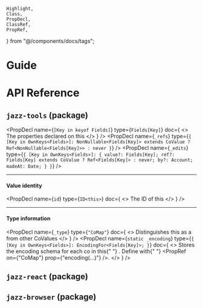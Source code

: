     Highlight,
    Class,
    PropDecl,
    ClassRef,
    PropRef,
} from "@/components/docs/tags";

# Guide

# API Reference

## `jazz-tools` (package)

<div class="not-prose">

<Class name="CoMap<Fields>">

<PropDecl
    name={`[Key in keyof Fields]`}
    type={`Fields[Key]`}
    doc={
        <>
            The properties declared on this <ClassRef name="CoMap" />
        </>
    }
/>
<PropDecl
    name={`_refs`}
    type={`{
    [Key in OwnKeys<Fields>]: NonNullable<Fields[Key]> extends CoValue
        ? Ref<NonNullable<Fields[Key]>>
        : never
}`}
/>
<PropDecl
    name={`_edits`}
    type={`{
    [Key in OwnKeys<Fields>]: {
        value?: Fields[Key];
        ref?: Fields[Key] extends CoValue ? Ref<Fields[Key]> : never;
        by?: Account;
        madeAt: Date;
    }
}`}
/>

----

#### Value identity
<PropDecl
    name={`id`}
    type={`ID<this>`}
    doc={
        <>
            The ID of this <ClassRef name="CoMap" />
        </>
    }
/>

----

#### Type information
<PropDecl
    name={`_type`}
    type={`"CoMap"`}
    doc={
        <>
            Distinguishes this as a <ClassRef name="CoMap" /> from other
            CoValues
        </>
    }
/>
<PropDecl
    name={`static _encoding`}
    type={`{ [Key in OwnKeys<Fields>]: EncodingFor<Fields[Key]>; }`}
    doc={
        <>
            Stores the encoding schema for each co in this{" "}
            <ClassRef name="CoMap" />. Define with{" "}
            <PropRef on={"CoMap"} prop={"encoding(...)"} />.
        </>
    }
/>

</Class>

</div>

## `jazz-react` (package)

## `jazz-browser` (package)